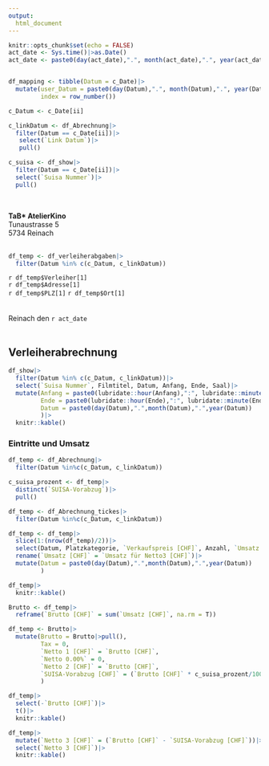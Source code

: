 ```yaml
---
output: 
  html_document
---
```


```r
knitr::opts_chunk$set(echo = FALSE)
act_date <- Sys.time()|>as.Date()
act_date <- paste0(day(act_date),".", month(act_date),".", year(act_date))
```

```r
```

```r
df_mapping <- tibble(Datum = c_Date)|>
  mutate(user_Datum = paste0(day(Datum),".", month(Datum),".", year(Datum)),
         index = row_number())

c_Datum <- c_Date[ii]

c_linkDatum <- df_Abrechnung|>
  filter(Datum == c_Date[ii])|>
   select(`Link Datum`)|>
   pull()

c_suisa <- df_show|>
  filter(Datum == c_Date[ii])|>
  select(`Suisa Nummer`)|>
  pull()

```


\

**TaB* AtelierKino** \
Tunaustrasse 5 \
5734 Reinach \
\

```r
df_temp <- df_verleiherabgaben|>
  filter(Datum %in% c(c_Datum, c_linkDatum))
```

`r df_temp$Verleiher[1]` \
`r df_temp$Adresse[1]` \
`r df_temp$PLZ[1]` `r df_temp$Ort[1]` \
\
\
Reinach den `r act_date` 
\
\


## Verleiherabrechnung
```r
df_show|>
  filter(Datum %in% c(c_Datum, c_linkDatum))|>
  select(`Suisa Nummer`, Filmtitel, Datum, Anfang, Ende, Saal)|>
  mutate(Anfang = paste0(lubridate::hour(Anfang),":", lubridate::minute(Anfang)|>as.character()|>formatC(format = "0", width = 2)|>str_replace(rebus::SPC,"0")),
         Ende = paste0(lubridate::hour(Ende),":", lubridate::minute(Ende)|>as.character()|>formatC(format = "0", width = 2)|>str_replace(rebus::SPC,"0")),
         Datum = paste0(day(Datum),".",month(Datum),".",year(Datum))
         )|>
  knitr::kable()
```

### Eintritte und Umsatz
```r
df_temp <- df_Abrechnung|>
  filter(Datum %in%c(c_Datum, c_linkDatum))
```


```r
c_suisa_prozent <- df_temp|>
  distinct(`SUISA-Vorabzug`)|>
  pull()

df_temp <- df_Abrechnung_tickes|>
  filter(Datum %in%c(c_Datum, c_linkDatum))

df_temp <- df_temp|>
  slice(1:(nrow(df_temp)/2))|>
  select(Datum, Platzkategorie, `Verkaufspreis [CHF]`, Anzahl, `Umsatz für Netto3 [CHF]`)|>
  rename(`Umsatz [CHF]` = `Umsatz für Netto3 [CHF]`)|>
  mutate(Datum = paste0(day(Datum),".",month(Datum),".",year(Datum))
         )

```


```r
df_temp|>
  knitr::kable()
```


```r
Brutto <- df_temp|>
  reframe(`Brutto [CHF]` = sum(`Umsatz [CHF]`, na.rm = T))
```


```r
df_temp <- Brutto|>
  mutate(Brutto = Brutto|>pull(),
         Tax = 0,
         `Netto 1 [CHF]` = `Brutto [CHF]`,
         `Netto 0.00%` = 0,
         `Netto 2 [CHF]` = `Brutto [CHF]`,
         `SUISA-Vorabzug [CHF]` = (`Brutto [CHF]` * c_suisa_prozent/100)|>round5Rappen()
         )

df_temp|>
  select(-`Brutto [CHF]`)|>
  t()|>
  knitr::kable()
```


```r
df_temp|>
  mutate(`Netto 3 [CHF]` = (`Brutto [CHF]` - `SUISA-Vorabzug [CHF]`))|>
  select(`Netto 3 [CHF]`)|>
  knitr::kable()
```


